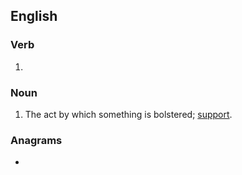 ==English==

===Verb===
{{head|en|verb form}}

# {{present participle of|bolster|lang=en|nocat=1}}

===Noun===
{{en-noun}}

# The act by which something is bolstered; [[support]].

===Anagrams===
* {{anagrams|en|a=begilnorst|Gilbertson|berlingots|lobstering}}